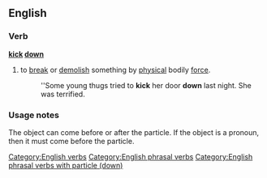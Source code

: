 {{also|kickdown}}
==English==

===Verb===
'''[[kick]] [[down]]'''

# to [[break]] or [[demolish]] something by [[physical]] bodily [[force]].
#: ''Some young thugs tried to '''kick''' her door '''down''' last night. She was terrified.

===Usage notes===
The object can come before or after the particle. If the object is a pronoun, then it must come before the particle.

[[Category:English verbs]]
[[Category:English phrasal verbs]]
[[Category:English phrasal verbs with particle (down)]]
